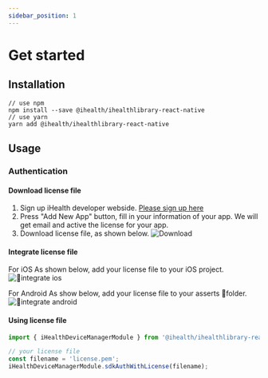 ```yaml
---
sidebar_position: 1
---
```


# Get started

## Installation

```shell
// use npm
npm install --save @ihealth/ihealthlibrary-react-native
// use yarn
yarn add @ihealth/ihealthlibrary-react-native
```

## Usage

### Authentication

#### Download license file

1. Sign up iHealth developer webside. [Please sign up here](https://dev.ihealthlabs.com)
2. Press "Add New App" button, fill in your information of your app. We will get email and active the license for your app.
3. Download license file, as shown below.
![Download](/doc_ready_5.png)

#### Integrate license file

For iOS
As shown below, add your license file to your iOS project.
![integrate ios](/guide_ios_1.png)

For Android
As show below, add your license file to your asserts folder.
![integrate android](/guide_android_1.png)

#### Using license file

```js
import { iHealthDeviceManagerModule } from '@ihealth/ihealthlibrary-react-native';

// your license file
const filename = 'license.pem';
iHealthDeviceManagerModule.sdkAuthWithLicense(filename);
```
